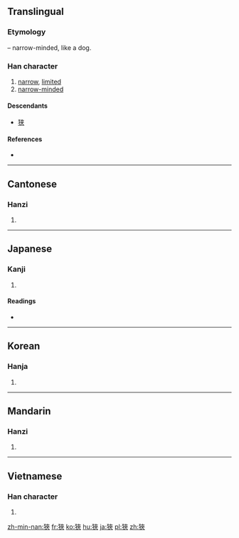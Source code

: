 {{also|狭}}
==Translingual==

===Etymology===
{{Han compound|犬|alt1=犭|t1=dog|夾|ls=psc|c1=s|c2=p}} – narrow-minded, like a dog.

===Han character===
{{Han char|rn=94|rad=犬|as=07|sn=10|four=4423<sub>8</sub>|canj=大竹大人人 (KHKOO)|ids=⿰[[犭]][[夾]]}}

# [[narrow]], [[limited]]
# [[narrow-minded]]

====Descendants====
* [[狭]]

====References====
* {{Han ref|kx=0711.300|dkj=20428|dj=1123.280|hdz=21348.040|uh=72F9|ud=29433|bh=AF55|bd=44885}}

----

==Cantonese==

===Hanzi===
{{yue-hanzi|jyut=[[haap6]], [[gip6]]|y=haap6, gip6|sim=狭}}

# {{defn|lang=yue|sort=犬07}}

----

==Japanese==

===Kanji===
{{ja-kanji|grade=|rs=犬07}}

# {{defn|lang=ja|sort=犬07}}

====Readings====
* {{ja-readings|on=[[きょう]] (kyō), [[こう]] (kō)|kun=[[せまい]] (semai), [[せばめる]] (sebameru)}}

----

==Korean==

===Hanja===
{{ko-hanja|hangeul=협|eumhun=|rv=hyeop|mr=hyŏp|y=hyep}}

# {{defn|lang=ko|sort=犬07}}

----

==Mandarin==

===Hanzi===
{{cmn-hanzi|sim=狭|pin=[[jùn]] ([[jun4]]), [[xiá]] ([[xia2]]), [[xùn]] ([[xun4]])|wg=chün<sup>4</sup>, hsia<sup>2</sup>, hsün<sup>4</sup>}}

# {{defn|lang=cmn|sort=犬07}}

----

==Vietnamese==

===Han character===
{{vi-hantu|hẹp|rs=犬07}}

# {{defn|lang=vi|sort=犬07}}

[[zh-min-nan:狹]]
[[fr:狹]]
[[ko:狹]]
[[hu:狹]]
[[ja:狹]]
[[pl:狹]]
[[zh:狹]]